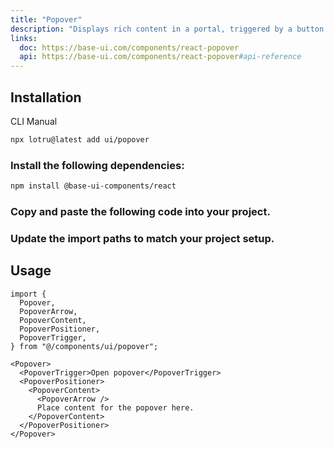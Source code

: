 ```yaml
---
title: "Popover"
description: "Displays rich content in a portal, triggered by a button."
links:
  doc: https://base-ui.com/components/react-popover
  api: https://base-ui.com/components/react-popover#api-reference
---
```


<ComponentPreview id="examples/popover-01" />

## Installation

<Tabs defaultValue="cli">

<TabsList>
  <TabsTrigger value="cli">CLI</TabsTrigger>
  <TabsTrigger value="manual">Manual</TabsTrigger>
  <TabsIndicator />
</TabsList>

<TabsContent value="cli">

```bash
npx lotru@latest add ui/popover
```

</TabsContent>

<TabsContent value="manual">

<Steps>

### Install the following dependencies:

```bash
npm install @base-ui-components/react
```

### Copy and paste the following code into your project.

<ComponentSource id="ui/popover" />

### Update the import paths to match your project setup.

</Steps>

</TabsContent>

</Tabs>

## Usage

```tsx
import {
  Popover,
  PopoverArrow,
  PopoverContent,
  PopoverPositioner,
  PopoverTrigger,
} from "@/components/ui/popover";
```

```tsx
<Popover>
  <PopoverTrigger>Open popover</PopoverTrigger>
  <PopoverPositioner>
    <PopoverContent>
      <PopoverArrow />
      Place content for the popover here.
    </PopoverContent>
  </PopoverPositioner>
</Popover>
```
